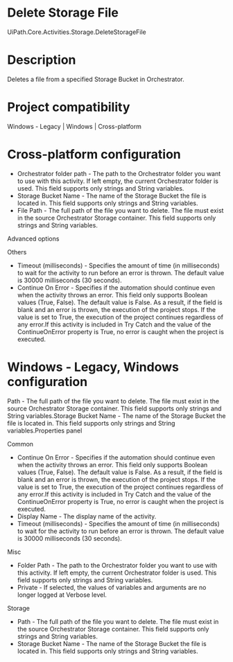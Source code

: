 ﻿# Delete Storage File

UiPath.Core.Activities.Storage.DeleteStorageFile

# Description

Deletes a file from a specified Storage Bucket in Orchestrator.

# Project compatibility

Windows - Legacy | Windows | Cross-platform

# Cross-platform configuration

* Orchestrator folder path - The path to the Orchestrator folder you want to use with this activity. If left empty, the current Orchestrator folder is used. This field supports only strings and String variables.
* Storage Bucket Name - The name of the Storage Bucket the file is located in. This field supports only strings and String variables.
* File Path - The full path of the file you want to delete. The file must exist in the source Orchestrator Storage container. This field supports only strings and String variables.





Advanced options

Others

* Timeout (milliseconds) - Specifies the amount of time (in milliseconds) to wait for the activity to run before an error is thrown. The default value is 30000 milliseconds (30 seconds).
* Continue On Error - Specifies if the automation should continue even when the activity throws an error. This field only supports Boolean values (True, False). The default value is False. As a result, if the field is blank and an error is thrown, the execution of the project stops. If the value is set to True, the execution of the project continues regardless of any error.If this activity is included in Try Catch and the value of the ContinueOnError property is True, no error is caught when the project is executed.

# Windows - Legacy, Windows configuration

Path - The full path of the file you want to delete. The file must exist in the source Orchestrator Storage container. This field supports only strings and String variables.Storage Bucket Name - The name of the Storage Bucket the file is located in. This field supports only strings and String variables.Properties panel

Common

* Continue On Error - Specifies if the automation should continue even when the activity throws an error. This field only supports Boolean values (True, False). The default value is False. As a result, if the field is blank and an error is thrown, the execution of the project stops. If the value is set to True, the execution of the project continues regardless of any error.If this activity is included in Try Catch and the value of the ContinueOnError property is True, no error is caught when the project is executed.
* Display Name - The display name of the activity.
* Timeout (milliseconds) - Specifies the amount of time (in milliseconds) to wait for the activity to run before an error is thrown. The default value is 30000 milliseconds (30 seconds).

Misc

* Folder Path - The path to the Orchestrator folder you want to use with this activity. If left empty, the current Orchestrator folder is used. This field supports only strings and String variables.
* Private - If selected, the values of variables and arguments are no longer logged at Verbose level.

Storage

* Path - The full path of the file you want to delete. The file must exist in the source Orchestrator Storage container. This field supports only strings and String variables.
* Storage Bucket Name - The name of the Storage Bucket the file is located in. This field supports only strings and String variables.
